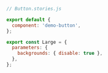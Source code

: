 ```js
// Button.stories.js

export default {
  component: 'demo-button',
};

export const Large = {
  parameters: {
    backgrounds: { disable: true },
  },
};
```
